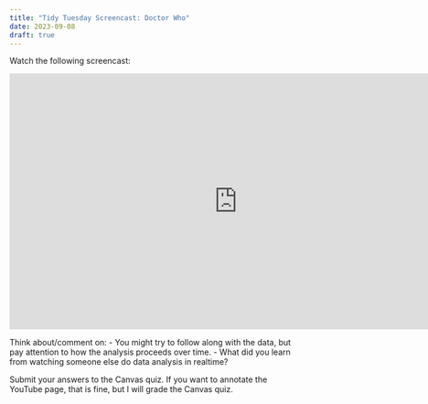 ```yaml
---
title: "Tidy Tuesday Screencast: Doctor Who"
date: 2023-09-08
draft: true
---
```


Watch the following screencast:

<iframe width="796" height="448" src="https://www.youtube.com/embed/89l_3Y53qMM" title="Tidy Tuesday live screencast: Analyzing Doctor Who in R" frameborder="0" allow="accelerometer; autoplay; clipboard-write; encrypted-media; gyroscope; picture-in-picture; web-share" allowfullscreen></iframe>


Think about/comment on: 
- You might try to follow along with the data, but pay attention to how the analysis proceeds over time. 
- What did you learn from watching someone else do data analysis in realtime?

Submit your answers to the Canvas quiz. If you want to annotate the YouTube page, that is fine, but I will grade the Canvas quiz.
